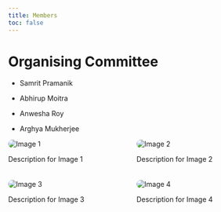 ```yaml
---
title: Members
toc: false
---
```


# Organising Committee

-   Samrit Pramanik

-   Abhirup Moitra

-   Anwesha Roy

-   Arghya Mukherjee

```{=html}
<!DOCTYPE html>
<html lang="en">
<head>
<meta charset="UTF-8">
<meta name="viewport" content="width=device-width, initial-scale=1.0">
<title>Image Grid</title>
<style>
  .image-grid {
    display: grid;
    grid-template-columns: repeat(2, 1fr);
    gap: 20px;
  }

  .image {
    max-width: 80%;
    height: auto;
    border-radius: 150px;
  }
</style>
</head>
<body>

<div class="image-grid">
  <div class="image-item">
    <img src="images/sam_prof.jpg" alt="Image 1" class="image">
    <p>Description for Image 1</p>
  </div>
  <div class="image-item">
    <img src="images/abhi_prof.jpg" alt="Image 2" class="image">
    <p>Description for Image 2</p>
  </div>
  <div class="image-item">
    <img src="images/ani2_prof.jpg" alt="Image 3" class="image">
    <p>Description for Image 3</p>
  </div>
  <div class="image-item">
    <img src="images/arghya_prof.jpg" alt="Image 4" class="image">
    <p>Description for Image 4</p>
  </div>
</div>

</body>
</html>
```
